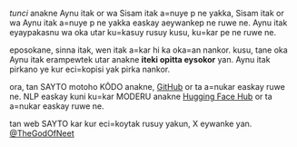 _tunci_ anakne Aynu itak or wa Sisam itak a=nuye p ne yakka, Sisam itak or wa Aynu itak a=nuye p ne yakka easkay aeywankep ne ruwe ne. Aynu itak eyaypakasnu wa oka utar ku=kasuy rusuy kusu, ku=kar pe ne ruwe ne.

eposokane, sinna itak, wen itak a=kar hi ka oka=an nankor. kusu, tane oka Aynu itak erampewtek utar anakne **iteki opitta eysokor** yan. Aynu itak pirkano ye kur eci=kopisi yak pirka nankor.

ora, tan SAYTO motoho KŌDO anakne, [GitHub](https://github.com/neet/tunci) or ta a=nukar easkay ruwe ne. NLP easkay kuni ku=kar MODERU anakne [Hugging Face Hub](https://huggingface.co/aynumosir) or ta a=nukar easkay ruwe ne.

tan web SAYTO kar kur eci=koytak rusuy yakun, X eywanke yan. [@TheGodOfNeet](https://x.com/TheGodOfNeet)
